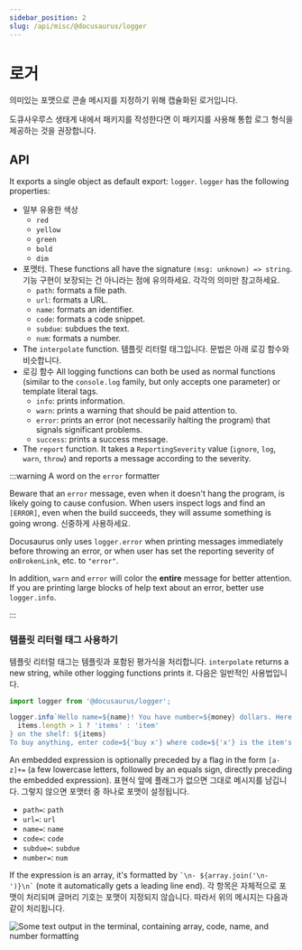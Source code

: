 ```yaml
---
sidebar_position: 2
slug: /api/misc/@docusaurus/logger
---
```


# 로거

의미있는 포맷으로 콘솔 메시지를 지정하기 위해 캡슐화된 로거입니다.

도큐사우루스 생태계 내에서 패키지를 작성한다면 이 패키지를 사용해 통합 로그 형식을 제공하는 것을 권장합니다.

## API

It exports a single object as default export: `logger`. `logger` has the following properties:

- 일부 유용한 색상
  - `red`
  - `yellow`
  - `green`
  - `bold`
  - `dim`
- 포맷터. These functions all have the signature `(msg: unknown) => string`. 기능 구현이 보장되는 건 아니라는 점에 유의하세요. 각각의 의미만 참고하세요.
  - `path`: formats a file path.
  - `url`: formats a URL.
  - `name`: formats an identifier.
  - `code`: formats a code snippet.
  - `subdue`: subdues the text.
  - `num`: formats a number.
- The `interpolate` function. 템플릿 리터럴 태그입니다. 문법은 아래 로깅 함수와 비슷합니다.
- 로깅 함수 All logging functions can both be used as normal functions (similar to the `console.log` family, but only accepts one parameter) or template literal tags.
  - `info`: prints information.
  - `warn`: prints a warning that should be paid attention to.
  - `error`: prints an error (not necessarily halting the program) that signals significant problems.
  - `success`: prints a success message.
- The `report` function. It takes a `ReportingSeverity` value (`ignore`, `log`, `warn`, `throw`) and reports a message according to the severity.

:::warning A word on the `error` formatter

Beware that an `error` message, even when it doesn't hang the program, is likely going to cause confusion. When users inspect logs and find an `[ERROR]`, even when the build succeeds, they will assume something is going wrong. 신중하게 사용하세요.

Docusaurus only uses `logger.error` when printing messages immediately before throwing an error, or when user has set the reporting severity of `onBrokenLink`, etc. to `"error"`.

In addition, `warn` and `error` will color the **entire** message for better attention. If you are printing large blocks of help text about an error, better use `logger.info`.

:::

### 템플릿 리터럴 태그 사용하기

템플릿 리터럴 태그는 템플릿과 포함된 평가식을 처리합니다. `interpolate` returns a new string, while other logging functions prints it. 다음은 일반적인 사용법입니다.

```js
import logger from '@docusaurus/logger';

logger.info`Hello name=${name}! You have number=${money} dollars. Here are the ${
  items.length > 1 ? 'items' : 'item'
} on the shelf: ${items}
To buy anything, enter code=${'buy x'} where code=${'x'} is the item's name; to quit, press code=${'Ctrl + C'}.`;
```

An embedded expression is optionally preceded by a flag in the form `[a-z]+=` (a few lowercase letters, followed by an equals sign, directly preceding the embedded expression). 표현식 앞에 플래그가 없으면 그대로 메시지를 남깁니다. 그렇지 않으면 포맷터 중 하나로 포맷이 설정됩니다.

- `path=`: `path`
- `url=`: `url`
- `name=`: `name`
- `code=`: `code`
- `subdue=`: `subdue`
- `number=`: `num`

If the expression is an array, it's formatted by `` `\n- ${array.join('\n- ')}\n` `` (note it automatically gets a leading line end). 각 항목은 자체적으로 포맷이 처리되며 글머리 기호는 포맷이 지정되지 않습니다. 따라서 위의 메시지는 다음과 같이 처리됩니다.

![Some text output in the terminal, containing array, code, name, and number formatting](./demo.png)
